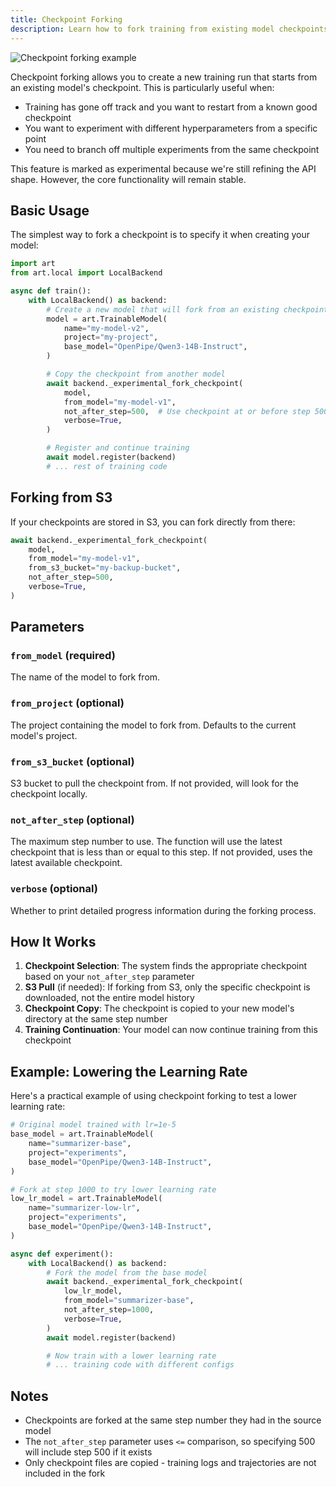 ```yaml
---
title: Checkpoint Forking
description: Learn how to fork training from existing model checkpoints
---
```


<Frame caption="Run 206 had a catastrophic failure. We fixed it by forking into run 230 before the point of collapse.">
  <img
    src="/images/forked-run.webp"
    alt="Checkpoint forking example"
    style={{ maxWidth: "100%", height: "auto" }}
  />
</Frame>

Checkpoint forking allows you to create a new training run that starts from an existing model's checkpoint. This is particularly useful when:

- Training has gone off track and you want to restart from a known good checkpoint
- You want to experiment with different hyperparameters from a specific point
- You need to branch off multiple experiments from the same checkpoint

<Note>
  This feature is marked as experimental because we're still refining the API
  shape. However, the core functionality will remain stable.
</Note>

## Basic Usage

The simplest way to fork a checkpoint is to specify it when creating your model:

```python
import art
from art.local import LocalBackend

async def train():
    with LocalBackend() as backend:
        # Create a new model that will fork from an existing checkpoint
        model = art.TrainableModel(
            name="my-model-v2",
            project="my-project",
            base_model="OpenPipe/Qwen3-14B-Instruct",
        )

        # Copy the checkpoint from another model
        await backend._experimental_fork_checkpoint(
            model,
            from_model="my-model-v1",
            not_after_step=500,  # Use checkpoint at or before step 500
            verbose=True,
        )

        # Register and continue training
        await model.register(backend)
        # ... rest of training code
```

## Forking from S3

If your checkpoints are stored in S3, you can fork directly from there:

```python
await backend._experimental_fork_checkpoint(
    model,
    from_model="my-model-v1",
    from_s3_bucket="my-backup-bucket",
    not_after_step=500,
    verbose=True,
)
```

## Parameters

### `from_model` (required)

The name of the model to fork from.

### `from_project` (optional)

The project containing the model to fork from. Defaults to the current model's project.

### `from_s3_bucket` (optional)

S3 bucket to pull the checkpoint from. If not provided, will look for the checkpoint locally.

### `not_after_step` (optional)

The maximum step number to use. The function will use the latest checkpoint that is less than or equal to this step. If not provided, uses the latest available checkpoint.

### `verbose` (optional)

Whether to print detailed progress information during the forking process.

## How It Works

1. **Checkpoint Selection**: The system finds the appropriate checkpoint based on your `not_after_step` parameter
2. **S3 Pull** (if needed): If forking from S3, only the specific checkpoint is downloaded, not the entire model history
3. **Checkpoint Copy**: The checkpoint is copied to your new model's directory at the same step number
4. **Training Continuation**: Your model can now continue training from this checkpoint

## Example: Lowering the Learning Rate

Here's a practical example of using checkpoint forking to test a lower learning rate:

```python
# Original model trained with lr=1e-5
base_model = art.TrainableModel(
    name="summarizer-base",
    project="experiments",
    base_model="OpenPipe/Qwen3-14B-Instruct",
)

# Fork at step 1000 to try lower learning rate
low_lr_model = art.TrainableModel(
    name="summarizer-low-lr",
    project="experiments",
    base_model="OpenPipe/Qwen3-14B-Instruct",
)

async def experiment():
    with LocalBackend() as backend:
        # Fork the model from the base model
        await backend._experimental_fork_checkpoint(
            low_lr_model,
            from_model="summarizer-base",
            not_after_step=1000,
            verbose=True,
        )
        await model.register(backend)

        # Now train with a lower learning rate
        # ... training code with different configs
```

## Notes

- Checkpoints are forked at the same step number they had in the source model
- The `not_after_step` parameter uses `<=` comparison, so specifying 500 will include step 500 if it exists
- Only checkpoint files are copied - training logs and trajectories are not included in the fork
